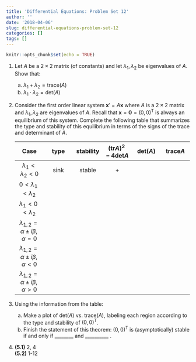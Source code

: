 ```yaml
---
title: 'Differential Equations: Problem Set 12'
author: ''
date: '2018-04-06'
slug: differential-equations-problem-set-12
categories: []
tags: []
---
```


```r
knitr::opts_chunk$set(echo = TRUE)
```

1.  Let $A$ be a $2\times 2$ matrix (of constants) and let $\lambda_1, \lambda_2$ be eigenvalues of $A$. Show that:

    a.  $\lambda_1 + \lambda_2 =\text{trace}(A)$
    a.  $\lambda_1 \cdot \lambda_2  =\text{det}(A)$
    
1.  Consider the first order linear system $\mathbf{x}'=A\mathbf{x}$ where $A$ is a $2\times 2$ matrix and $\lambda_1, \lambda_2$ are eigenvalues of $A$. Recall that $\mathbf{x}=\mathbf{0}=(0,0)^{\text{T}}$ is always an equilibrium of this system. Complete the following table that summarizes the type and stability of this equilibrium in terms of the signs of the trace and determinant of $A$. 

    |Case|type|stability|$(\text{tr}A)^2-4\text{det}A$|$\text{det}(A)$|$\text{trace}A$|
    |:----:|:----:|:----:|:----:|:----:|:----:|
    |$\lambda_1 < \lambda_2 < 0$|sink|stable|+| | |
    |$0 < \lambda_1 < \lambda_2$| | | | | |
    |$\lambda_1 < 0 < \lambda_2$| | | | | |
    |$\lambda_{1,2}=\alpha\pm i\beta , \alpha = 0$| | | | | |
    |$\lambda_{1,2}=\alpha\pm i\beta , \alpha < 0$| | | | | |
    |$\lambda_{1,2}=\alpha\pm i\beta , \alpha\gt 0$| | | | | |
    
1.  Using the information from the table: 

    a.  Make a plot of $\text{det}(A)$ vs. $\text{trace}(A)$, labeling each region according to the type and stability of $(0,0)^{\text{T}}$.
    a.  Finish the statement of this theorem: $(0,0)^{\text{T}}$ is (asymptotically) stable if and only if ________ and __________ .

1.  **(5.1)** 2, 4  
    **(5.2)** 1-12
